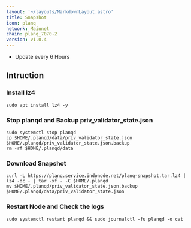 ```yaml
---
layout: '~/layouts/MarkdownLayout.astro'
title: Snapshot
icon: planq
network: Mainnet
chain: planq_7070-2
version: v1.0.4
---
```


- Update every 6 Hours

## Intruction

### Install lz4
```
sudo apt install lz4 -y
```

### Stop planqd and Backup priv_validator_state.json
```
sudo systemctl stop planqd
cp $HOME/.planqd/data/priv_validator_state.json $HOME/.planqd/priv_validator_state.json.backup
rm -rf $HOME/.planqd/data
```

### Download Snapshot
```
curl -L https://planq.service.indonode.net/planq-snapshot.tar.lz4 | lz4 -dc - | tar -xf - -C $HOME/.planqd
mv $HOME/.planqd/priv_validator_state.json.backup $HOME/.planqd/data/priv_validator_state.json
```

### Restart Node and Check the logs

```
sudo systemctl restart planqd && sudo journalctl -fu planqd -o cat
```